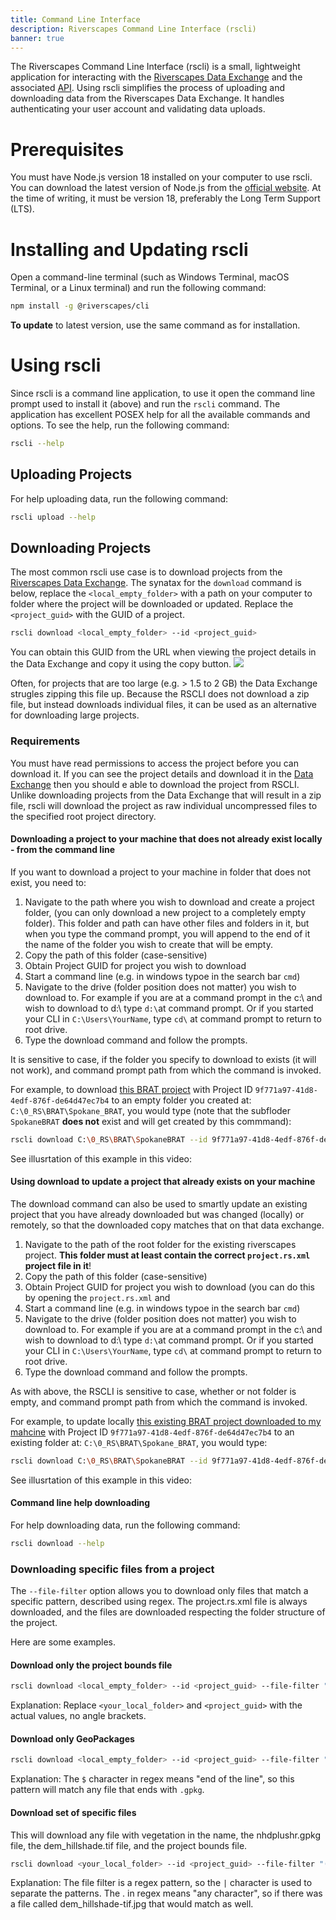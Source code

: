 ```yaml
---
title: Command Line Interface
description: Riverscapes Command Line Interface (rscli)
banner: true
---
```


The Riverscapes Command Line Interface (rscli) is a small, lightweight application for interacting with the [Riverscapes Data Exchange](https://data.riverscapes.net) and the associated [API](../). Using rscli simplifies the process of uploading and downloading data from the Riverscapes Data Exchange. It handles authenticating your user account and validating data uploads.

# Prerequisites

You must have Node.js version 18 installed on your computer to use rscli. You can download the latest version of Node.js from the [official website](https://nodejs.org/). At the time of writing, it must be version 18, preferably the Long Term Support (LTS).

# Installing and Updating rscli

Open a command-line terminal (such as Windows Terminal, macOS Terminal, or a Linux terminal) and run the following command:

```sh
npm install -g @riverscapes/cli
```

**To update** to latest version, use the same command as for installation. 

# Using rscli

Since rscli is a command line application, to use it open the command line prompt used to install it (above) and run the `rscli` command. The application has excellent POSEX help for all the available commands and options. To see the help, run the following command:

```sh
rscli --help
```

## Uploading Projects

For help uploading data, run the following command:

```sh
rscli upload --help
```

## Downloading Projects

The most common rscli use case is to download projects from the [Riverscapes Data Exchange](https://data.riverscapes.net). The synatax for the `download` command is below, replace the `<local_empty_folder>` with a path on your computer to folder where the project will be downloaded or updated. Replace the `<project_guid>` with the GUID of a project. 


```sh
rscli download <local_empty_folder> --id <project_guid>
```
You can obtain this GUID from the URL when viewing the project details in the Data Exchange and copy it using the copy button.
![](/img/data-exchange/DE_Copy_ProjectID.gif) 

Often, for projects that are too large (e.g. > 1.5 to 2 GB) the Data Exchange strugles zipping this file up. Because the RSCLI does not download a zip file, but instead downloads individual files, it can be used as an alternative for downloading large projects. 

### Requirements
You must have read permissions to access the project before you can download it. If you can see the project details and download it in the [Data Exchange](https://data.riverscapes.net) then you should e able to download the project from RSCLI. Unlike downloading projects from the Data Exchange that will result in a zip file, rscli will download the project as raw individual uncompressed files to the specified root project directory.

#### Downloading a project to your machine that does not already exist locally - from the command line 

If you want to download a project to your machine in folder that does not exist, you need to:
1. Navigate to the path where you wish to download and create a project folder, (you can only download a new project to a completely empty folder). This folder and path can have other files and folders in it, but when you type the command prompt, you will append to the end of it the name of the folder you wish to create that will be empty.
2. Copy the path of this folder (case-sensitive)
3. Obtain Project GUID for project you wish to download
4. Start a command line (e.g. in windows typoe in the search bar `cmd`) 
5. Navigate to the drive (folder position does not matter) you wish to download to. For example if you are at a command prompt in the c:\ and wish to download to d:\ type `d:\`at command prompt. Or if you started your CLI in `C:\Users\YourName`, type `cd\` at command prompt to return to root drive. 
6. Type the download command and follow the prompts.

It is sensitive to case, if the folder you specify to download to exists (it will not work), and command prompt path from which the command is invoked.

For example, to download [this BRAT project](https://data.riverscapes.net/p/9f771a97-41d8-4edf-876f-de64d47ec7b4/overview) with Project ID `9f771a97-41d8-4edf-876f-de64d47ec7b4` to an empty folder you created at: `C:\0_RS\BRAT\Spokane_BRAT`, you would type (note that the subfloder `SpokaneBRAT` **does not** exist and will get created by this commmand):

```sh
rscli download C:\0_RS\BRAT\SpokaneBRAT --id 9f771a97-41d8-4edf-876f-de64d47ec7b4
```
See illusrtation of this example in this video:
<YouTubeEmbed videoId="L-JiHwZh2SE" />

#### Using download to update a project that already exists on your machine

The download command can also be used to smartly update an existing project that you have already downloaded but was changed (locally) or remotely, so that the downloaded copy matches that on that data exchange.

1. Navigate to the path of the root folder for the existing riverscapes project. **This folder must at least contain the correct `project.rs.xml` project file in it**!
2. Copy the path of this folder (case-sensitive)
3. Obtain Project GUID for project you wish to download (you can do this by opening the `project.rs.xml` and 
4. Start a command line (e.g. in windows typoe in the search bar `cmd`) 
5. Navigate to the drive (folder position does not matter) you wish to download to. For example if you are at a command prompt in the c:\ and wish to download to d:\ type `d:\`at command prompt. Or if you started your CLI in `C:\Users\YourName`, type `cd\` at command prompt to return to root drive. 
6. Type the download command and follow the prompts.

As with above, the RSCLI is sensitive to case, whether or not folder is empty, and command prompt path from which the command is invoked.

For example, to update locally [this existing BRAT project downloaded to my mahcine](https://data.riverscapes.net/p/9f771a97-41d8-4edf-876f-de64d47ec7b4/overview) with Project ID `9f771a97-41d8-4edf-876f-de64d47ec7b4` to an existing folder at: `C:\0_RS\BRAT\Spokane_BRAT`, you would type:

```sh
rscli download C:\0_RS\BRAT\SpokaneBRAT --id 9f771a97-41d8-4edf-876f-de64d47ec7b4
```
See illusrtation of this example in this video:
<YouTubeEmbed videoId="UCrYbZ8vaaw" />


#### Command line help downloading
For help downloading data, run the following command:

```sh
rscli download --help
```


### Downloading specific files from a project

The `--file-filter` option allows you to download only files that match a specific pattern, described using regex. The project.rs.xml file is always downloaded, and the files are downloaded respecting the folder structure of the project.

Here are some examples.

#### Download only the project bounds file

```sh
rscli download <local_empty_folder> --id <project_guid> --file-filter "project_bounds\.geojson"
```

Explanation: Replace `<your_local_folder>` and `<project_guid>` with the actual values, no angle brackets.

#### Download only GeoPackages

```sh
rscli download <local_empty_folder> --id <project_guid> --file-filter "\.gpkg$"
```

Explanation: The `$` character in regex means "end of the line", so this pattern will match any file that ends with `.gpkg`.

#### Download set of specific files

This will download any file with vegetation in the name, the nhdplushr.gpkg file, the dem_hillshade.tif file, and the project bounds file. 

```sh
rscli download <your_local_folder> --id <project_guid> --file-filter "(vegetation|nhdplushr.gpkg|dem_hillshade.tif|project_bounds.geojson)" 
```

Explanation: The file filter is a regex pattern, so the `|` character is used to separate the patterns. The . in regex means "any character", so if there was a file called dem_hillshade-tif.jpg that would match as well.
